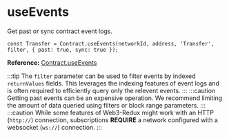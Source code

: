 # useEvents

Get past or sync contract event logs.

```tsx
const Transfer = Contract.useEvents(networkId, address, 'Transfer', filter, { past: true, sync: true });
```

**Reference:** [Contract.useEvents](#)

:::tip
The `filter` parameter can be used to filter events by indexed `returnValues` fields. This leverages the indexing features of event logs and is often required to efficiently query only the relevent events.
:::
:::caution
Getting past events can be an expensive operation. We recommend limiting the amount of data queried using filters or block range parameters.
:::
:::caution
While some features of Web3-Redux might work with an HTTP (`http://`) connection, subscriptions **REQUIRE** a network configured with a websocket (`ws://`) connection.
:::
